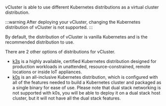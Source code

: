 vCluster is able to use different Kubernetes distributions as a virtual cluster distribution. 

:::warning
After deploying your vCluster, changing the Kubernetes distribution of vCluster is not supported.
:::

By default, the distribution of vCluster is vanilla Kubernetes and is the recommended distribution to use. 

There are 2 other options of distributions for vCluster. 

* [k3s](https://github.com/k3s-io/k3s) is a highly available, certified Kubernetes distribution designed for production workloads in unattended, resource-constrained, remote locations or inside IoT appliances.
* [k0s](https://github.com/k0sproject/k0s) is an all-inclusive Kubernetes distribution, which is configured with all of the features needed to build a Kubernetes cluster and packaged as a single binary for ease of use. Please note that dual stack networking is not supported with k0s, you will be able to deploy it on a dual stack host cluster, but it will not have all the dual stack features.